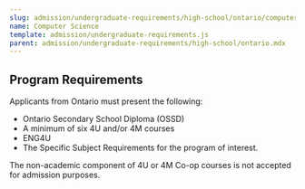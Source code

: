 ```yaml
---
slug: admission/undergraduate-requirements/high-school/ontario/computer-science
name: Computer Science
template: admission/undergraduate-requirements.js
parent: admission/undergraduate-requirements/high-school/ontario.mdx
---
```


## Program Requirements
Applicants from Ontario must present the following:

- Ontario Secondary School Diploma (OSSD)
- A minimum of six 4U and/or 4M courses
- ENG4U
- The Specific Subject Requirements for the program of interest.

The non-academic component of 4U or 4M Co-op courses is not accepted for admission purposes.